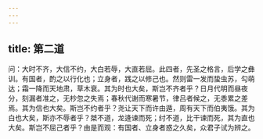 ```yaml
---
---
---
```

title: 第二道
---



问：大时不齐，大信不约，大白若辱，大直若屈。此四者，先圣之格言，后学之彝训。有国者，酌之以行化也；立身者，践之以修己也。然则雷一发而蛰虫苏，勾萌达；霜一降而天地肃，草木衰。其为时也大矣，斯岂不齐者乎？日月代明而昼夜分，刻漏者准之，无杪忽之失焉；春秋代谢而寒暑节，律吕者候之，无黍累之差焉。其为信也大矣。斯岂不约者乎？尧让天下而许由遁，周有天下而伯夷饿。其为白也大矣，斯亦不辱者乎？桀不道，龙逄谏而死；纣不道，比干谏而死，其为直也大矣。斯岂不屈己者乎？由是而观：有国者、立身者惑之久矣，众君子试为辨之。